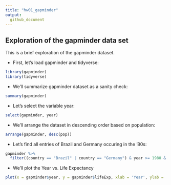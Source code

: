 ```yaml
---
title: "hw01_gapminder"
output: 
  github_document
---
```


## Exploration of the gapminder data set

This is a brief exploration of the gapminder dataset.

* First, let's load gapminder and tidyverse:

```r
library(gapminder)
library(tidyverse)
```

* We'll summarize gapminder dataset as a sanity check:

```r
summary(gapminder)
```

* Let's select the variable year:

```r
select(gapminder, year)
```

* We'll arrange the dataset in descending order based on population:

```r
arrange(gapminder, desc(pop))
```

* Let's find all entries of Brazil and Germany occuring in the '80s:

```r
gapminder %>% 
  filter((country == "Brazil" | country == "Germany") & year >= 1980 & year < 1990 )

```

* We'll plot the Year vs. Life Expectancy

```r
plot(x = gapminder$year, y = gapminder$lifeExp, xlab = 'Year', ylab = 'Life Expectancy')
```

